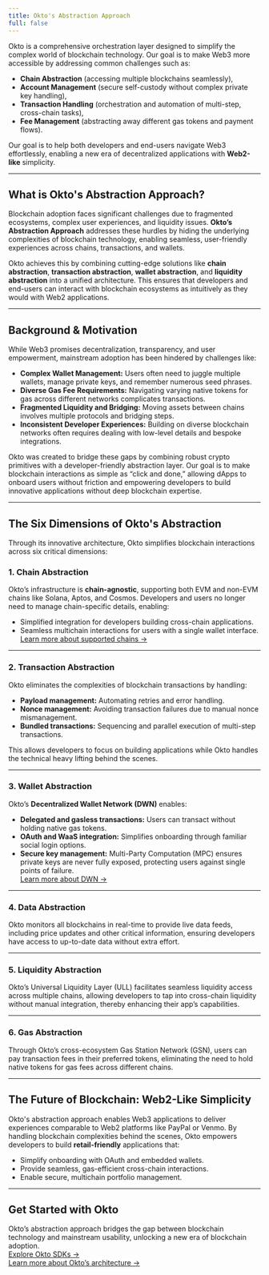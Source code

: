 ```yaml
---
title: Okto's Abstraction Approach
full: false
---
```



Okto is a comprehensive orchestration layer designed to simplify the complex world of blockchain technology. Our goal is to make Web3 more accessible by addressing common challenges such as:
- **Chain Abstraction** (accessing multiple blockchains seamlessly),
- **Account Management** (secure self-custody without complex private key handling),
- **Transaction Handling** (orchestration and automation of multi-step, cross-chain tasks),
- **Fee Management** (abstracting away different gas tokens and payment flows).

Our goal is to help both developers and end-users navigate Web3 effortlessly, enabling a new era of decentralized applications with **Web2-like** simplicity.

<FullscreenImage 
  src="/images/index-image.png" 
  alt="Okto" 
  className="w-full md:w-auto max-w-full rounded-lg shadow-md" 
/>

---

## What is Okto's Abstraction Approach?

Blockchain adoption faces significant challenges due to fragmented ecosystems, complex user experiences, and liquidity issues. **Okto’s Abstraction Approach** addresses these hurdles by hiding the underlying complexities of blockchain technology, enabling seamless, user-friendly experiences across chains, transactions, and wallets.

Okto achieves this by combining cutting-edge solutions like **chain abstraction**, **transaction abstraction**, **wallet abstraction**, and **liquidity abstraction** into a unified architecture. This ensures that developers and end-users can interact with blockchain ecosystems as intuitively as they would with Web2 applications.

<FullscreenImage 
  src="/images/chain-abstraction.png" 
  alt="Okto" 
  className="w-full md:w-auto max-w-full rounded-lg shadow-md" 
/>

---


## Background & Motivation

While Web3 promises decentralization, transparency, and user empowerment, mainstream adoption has been hindered by challenges like:

- **Complex Wallet Management:** Users often need to juggle multiple wallets, manage private keys, and remember numerous seed phrases.
- **Diverse Gas Fee Requirements:** Navigating varying native tokens for gas across different networks complicates transactions.
- **Fragmented Liquidity and Bridging:** Moving assets between chains involves multiple protocols and bridging steps.
- **Inconsistent Developer Experiences:** Building on diverse blockchain networks often requires dealing with low-level details and bespoke integrations.

Okto was created to bridge these gaps by combining robust crypto primitives with a developer-friendly abstraction layer. Our goal is to make blockchain interactions as simple as “click and done,” allowing dApps to onboard users without friction and empowering developers to build innovative applications without deep blockchain expertise.

---

## The Six Dimensions of Okto's Abstraction

Through its innovative architecture, Okto simplifies blockchain interactions across six critical dimensions:

### 1. **Chain Abstraction**

Okto’s infrastructure is **chain-agnostic**, supporting both EVM and non-EVM chains like Solana, Aptos, and Cosmos. Developers and users no longer need to manage chain-specific details, enabling:
- Simplified integration for developers building cross-chain applications.
- Seamless multichain interactions for users with a single wallet interface.  
[Learn more about supported chains →](#)

---

### 2. **Transaction Abstraction**

Okto eliminates the complexities of blockchain transactions by handling:
- **Payload management:** Automating retries and error handling.
- **Nonce management:** Avoiding transaction failures due to manual nonce mismanagement.
- **Bundled transactions:** Sequencing and parallel execution of multi-step transactions.

This allows developers to focus on building applications while Okto handles the technical heavy lifting behind the scenes.

---

### 3. **Wallet Abstraction**

Okto’s **Decentralized Wallet Network (DWN)** enables:
- **Delegated and gasless transactions:** Users can transact without holding native gas tokens.
- **OAuth and WaaS integration:** Simplifies onboarding through familiar social login options.
- **Secure key management:** Multi-Party Computation (MPC) ensures private keys are never fully exposed, protecting users against single points of failure.  
[Learn more about DWN →](#)

---

### 4. **Data Abstraction**

Okto monitors all blockchains in real-time to provide live data feeds, including price updates and other critical information, ensuring developers have access to up-to-date data without extra effort.

---

### 5. **Liquidity Abstraction**

Okto’s Universal Liquidity Layer (ULL) facilitates seamless liquidity access across multiple chains, allowing developers to tap into cross-chain liquidity without manual integration, thereby enhancing their app’s capabilities.

---

### 6. **Gas Abstraction**

Through Okto’s cross-ecosystem Gas Station Network (GSN), users can pay transaction fees in their preferred tokens, eliminating the need to hold native tokens for gas fees across different chains.

---

## The Future of Blockchain: Web2-Like Simplicity

Okto's abstraction approach enables Web3 applications to deliver experiences comparable to Web2 platforms like PayPal or Venmo. By handling blockchain complexities behind the scenes, Okto empowers developers to build **retail-friendly** applications that:
- Simplify onboarding with OAuth and embedded wallets.
- Provide seamless, gas-efficient cross-chain interactions.
- Enable secure, multichain portfolio management.

---

## Get Started with Okto

Okto’s abstraction approach bridges the gap between blockchain technology and mainstream usability, unlocking a new era of blockchain adoption.  
[Explore Okto SDKs →](./okto-sdk/supported-sdk-platforms)  
[Learn more about Okto’s architecture →](#)
